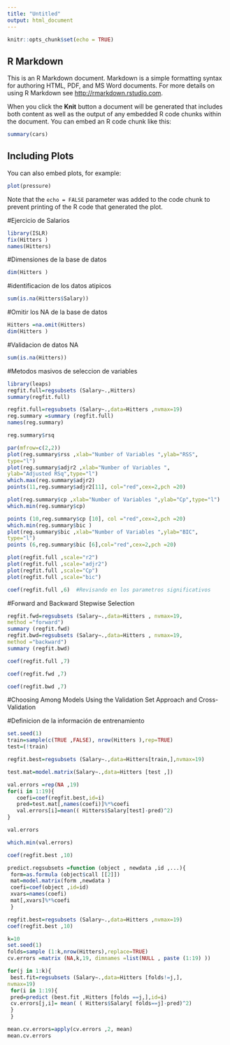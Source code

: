 ```yaml
---
title: "Untitled"
output: html_document
---
```


```r
knitr::opts_chunk$set(echo = TRUE)
```

## R Markdown

This is an R Markdown document. Markdown is a simple formatting syntax for authoring HTML, PDF, and MS Word documents. For more details on using R Markdown see <http://rmarkdown.rstudio.com>.

When you click the **Knit** button a document will be generated that includes both content as well as the output of any embedded R code chunks within the document. You can embed an R code chunk like this:

```r
summary(cars)
```

## Including Plots

You can also embed plots, for example:

```r
plot(pressure)
```

Note that the `echo = FALSE` parameter was added to the code chunk to prevent printing of the R code that generated the plot.

#Ejercicio de Salarios

```r
library(ISLR)
fix(Hitters )
names(Hitters)
```

#Dimensiones de la base de datos

```r
dim(Hitters )
```
#identificacion de los datos atipicos
```r
sum(is.na(Hitters$Salary))
```


#Omitir los NA de la base de datos
```r
Hitters =na.omit(Hitters)
dim(Hitters )
```
#Validacion de datos NA
```r
sum(is.na(Hitters))
```

#Metodos masivos de seleccion de variables

```r
library(leaps)
regfit.full=regsubsets (Salary∼.,Hitters)
summary(regfit.full)
```

```r
regfit.full=regsubsets (Salary∼.,data=Hitters ,nvmax=19)
reg.summary =summary (regfit.full)
names(reg.summary)
```

```r
reg.summary$rsq
```
```r
par(mfrow=c(2,2))
plot(reg.summary$rss ,xlab="Number of Variables ",ylab="RSS",
type="l")
plot(reg.summary$adjr2 ,xlab="Number of Variables ",
ylab="Adjusted RSq",type="l")
which.max(reg.summary$adjr2)
points(11,reg.summary$adjr2[11], col="red",cex=2,pch =20)

plot(reg.summary$cp ,xlab="Number of Variables ",ylab="Cp",type="l")
which.min(reg.summary$cp)

points (10,reg.summary$cp [10], col ="red",cex=2,pch =20)
which.min(reg.summary$bic )
plot(reg.summary$bic ,xlab="Number of Variables ",ylab="BIC",
type="l")
points (6,reg.summary$bic [6],col="red",cex=2,pch =20)
```

```r
plot(regfit.full ,scale="r2")
plot(regfit.full ,scale="adjr2")
plot(regfit.full ,scale="Cp")
plot(regfit.full ,scale="bic")
```

```r
coef(regfit.full ,6)  #Revisando en los parametros significativos
```
#Forward and Backward Stepwise Selection
```r
regfit.fwd=regsubsets (Salary∼.,data=Hitters , nvmax=19,
method ="forward")
summary (regfit.fwd)
regfit.bwd=regsubsets (Salary∼.,data=Hitters , nvmax=19,
method ="backward")
summary (regfit.bwd)
```

```r
coef(regfit.full ,7)


```

```r
coef(regfit.fwd ,7)
```

```r
coef(regfit.bwd ,7)
```

#Choosing Among Models Using the Validation Set Approach and Cross-Validation


#Definicion de la información de entrenamiento
```r
set.seed(1)
train=sample(c(TRUE ,FALSE), nrow(Hitters ),rep=TRUE)
test=(!train)
```

```r
regfit.best=regsubsets (Salary∼.,data=Hitters[train,],nvmax=19)
```

```r
test.mat=model.matrix(Salary∼.,data=Hitters [test ,])
```

```r
val.errors =rep(NA ,19)
for(i in 1:19){
   coefi=coef(regfit.best,id=i)
   pred=test.mat[,names(coefi)]%*%coefi
   val.errors[i]=mean(( Hitters$Salary[test]-pred)^2)
}
```

```r
val.errors
```

```r
which.min(val.errors)
```

```r
coef(regfit.best ,10)
```


```r
predict.regsubsets =function (object , newdata ,id ,...){
 form=as.formula (object$call [[2]])
 mat=model.matrix(form ,newdata )
 coefi=coef(object ,id=id)
 xvars=names(coefi)
 mat[,xvars]%*%coefi
 }
```

```r
regfit.best=regsubsets (Salary∼.,data=Hitters ,nvmax=19)
coef(regfit.best ,10)
```

```r
k=10
set.seed(1)
folds=sample (1:k,nrow(Hitters),replace=TRUE)
cv.errors =matrix (NA,k,19, dimnames =list(NULL , paste (1:19) ))
```

```r
for(j in 1:k){
 best.fit=regsubsets (Salary∼.,data=Hitters [folds!=j,],
nvmax=19)
 for(i in 1:19){
 pred=predict (best.fit ,Hitters [folds ==j,],id=i)
 cv.errors[j,i]= mean( ( Hitters$Salary[ folds==j]-pred)^2)
 }
 }
```

```r
mean.cv.errors=apply(cv.errors ,2, mean)
mean.cv.errors
```

```r

```

```r

```

```r

```

```r

```

```r

```

```r

```

```r

```





